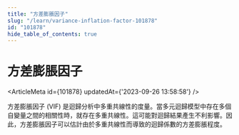 ```yaml
---
title: "方差膨脹因子"
slug: "/learn/variance-inflation-factor-101878"
id: "101878"
hide_table_of_contents: true
---
```



# 方差膨脹因子

<ArticleMeta id={101878} updatedAt={'2023-09-26 13:58:58'} />
<div className='border-solid border-b border-t-0 my-4 border-[var(--ifm-color-gray-300)]' />

方差膨脹因子 (VIF) 是迴歸分析中多重共線性的度量。當多元迴歸模型中存在多個自變量之間的相關性時，就存在多重共線性。這可能對迴歸結果產生不利影響。因此，方差膨脹因子可以估計由於多重共線性而導致的迴歸係數的方差膨脹程度。

